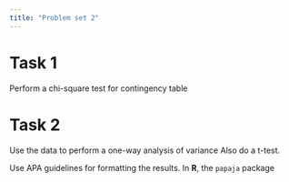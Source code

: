 ```yaml
---
title: "Problem set 2"
---
```


# Task 1

Perform a chi-square test for contingency table

# Task 2

Use the data to perform a one-way analysis of variance
Also do a t-test.

Use APA guidelines for formatting the results. In **R**, the `papaja` package 

